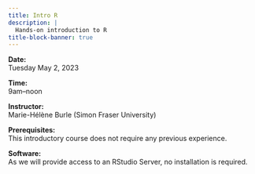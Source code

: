 ```yaml
---
title: Intro R
description: |
  Hands-on introduction to R
title-block-banner: true
---
```


:::{.topdef}

**Date:** \
Tuesday May 2, 2023

**Time:** \
9am–noon

**Instructor:** \
Marie-Hélène Burle (Simon Fraser University)

**Prerequisites:** \
This introductory course does not require any previous experience.

**Software:** \
As we will provide access to an RStudio Server, no installation is required.

:::

<!-- <br> -->
<!-- [[Start course ➤](why.qmd)]{.topinline} -->
